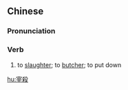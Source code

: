 {{also|宰杀}}
==Chinese==
{{zh-forms|s=宰杀}}

===Pronunciation===
{{zh-pron
|m=zǎishā
|c=zoi2 saat3
|mn=qz,xm,zz:chái-sat
|cat=v
}}

===Verb===
{{zh-verb}}

# to [[slaughter]]; to [[butcher]]; to put down

[[hu:宰殺]]